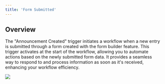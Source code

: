 ```yaml
---
title: 'Form Submitted'
---
```


## Overview

The "Announcement Created" trigger initiates a workflow when a new entry is submitted through a form created with the form builder feature. This trigger activates at the start of the workflow, allowing you to automate actions based on the newly submitted form data. It provides a seamless way to respond to and process information as soon as it's received, enhancing your workflow efficiency.

![](/images/workflows/form_submitted001.png)